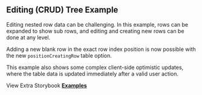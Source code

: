 
<Head>
  <title>{'Editing CRUD Tree Example - Mantine React Table V2 Docs'}</title>
  <meta
    name="description"
    content="An example of Mantine React Table which shows how to use editing CRUD features with expanding sub rows"
  />
  <meta
    property="og:title"
    content="Editing CRUD Tree Mantine React Table Example"
  />
  <meta
    property="og:description"
    content="An example of Mantine React Table which shows how to use editing CRUD features with expanding sub rows"
  />
</Head>

## Editing (CRUD) Tree Example

Editing nested row data can be challenging. In this example, rows can be expanded to show sub rows, and editing and creating new rows can be done at any level.

Adding a new blank row in the exact row index position is now possible with the new `positionCreatingRow` table option.

This example also shows some complex client-side optimistic updates, where the table data is updated immediately after a valid user action.

<Examples isPage />

View Extra Storybook **[Examples](https://www.mantine-react-table.dev/?path=/story/features-creating-examples--create-row-index-index-expanding)**
